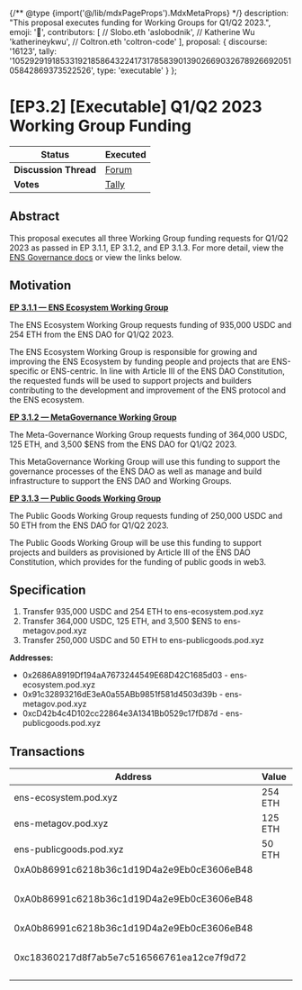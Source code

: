 {/** @type {import('@/lib/mdxPageProps').MdxMetaProps} */}
    description: "This proposal executes funding for Working Groups for Q1/Q2 2023.",
    emoji: '📖',
    contributors: [
        // Slobo.eth
        'aslobodnik',
        // Katherine Wu
        'katherineykwu',
        // Coltron.eth
        'coltron-code'
    ],
    proposal: {
        discourse: '16123',
        tally: '105292919185331921858643224173178583901390266903267892669205105842869373522526',
        type: 'executable'
    }
};

# [EP3.2] [Executable] Q1/Q2 2023 Working Group Funding

| **Status**            | Executed                                                                                                                    |
| --------------------- | ------------------------------------------------------------------------------------------------------------------------- |
| **Discussion Thread** | [Forum](https://discuss.ens.domains/t/16123)                                                                                |
| **Votes**             | [Tally](https://www.tally.xyz/gov/ens/proposal/105292919185331921858643224173178583901390266903267892669205105842869373522526)   |

## Abstract

This proposal executes all three Working Group funding requests for Q1/Q2 2023 as passed in EP 3.1.1, EP 3.1.2, and EP 3.1.3. For more detail, view the [ENS Governance docs](https://docs.ens.domains/v/governance/governance-proposals/term-3) or view the links below.

## Motivation

[**EP 3.1.1 — ENS Ecosystem Working Group**](https://docs.ens.domains/v/governance/governance-proposals/term-3/ep3.1.1-social-q1-q2-2023-funding-request-ens-ecosystem-working-group)

The ENS Ecosystem Working Group requests funding of 935,000 USDC and 254 ETH from the ENS DAO for Q1/Q2 2023.

The ENS Ecosystem Working Group is responsible for growing and improving the ENS Ecosystem by funding people and projects that are ENS-specific or ENS-centric. In line with Article III of the ENS DAO Constitution, the requested funds will be used to support projects and builders contributing to the development and improvement of the ENS protocol and the ENS ecosystem.

[**EP 3.1.2 — MetaGovernance Working Group**](https://docs.ens.domains/v/governance/governance-proposals/term-3/ep3.1.2-social-q1-q2-2023-funding-request-meta-governance-working-group)

The Meta-Governance Working Group requests funding of 364,000 USDC, 125 ETH, and 3,500 $ENS from the ENS DAO for Q1/Q2 2023.

This MetaGovernance Working Group will use this funding to support the governance processes of the ENS DAO as well as manage and build infrastructure to support the ENS DAO and Working Groups.

[**EP 3.1.3 — Public Goods Working Group**](https://docs.ens.domains/v/governance/governance-proposals/term-3/ep3.1.3-social-q1-q2-2023-funding-request-public-goods-working-group)

The Public Goods Working Group requests funding of 250,000 USDC and 50 ETH from the ENS DAO for Q1/Q2 2023.

The Public Goods Working Group will be use this funding to support projects and builders as provisioned by Article III of the ENS DAO Constitution, which provides for the funding of public goods in web3.

## Specification

1. Transfer 935,000 USDC and 254 ETH to ens-ecosystem.pod.xyz
2. Transfer 364,000 USDC, 125 ETH, and 3,500 $ENS to ens-metagov.pod.xyz
3. Transfer 250,000 USDC and 50 ETH to ens-publicgoods.pod.xyz

**Addresses:**

* 0x2686A8919Df194aA7673244549E68D42C1685d03 - ens-ecosystem.pod.xyz
* 0x91c32893216dE3eA0a55ABb9851f581d4503d39b - ens-metagov.pod.xyz
* 0xcD42b4c4D102cc22864e3A1341Bb0529c17fD87d - ens-publicgoods.pod.xyz

## Transactions

| Address                                    | Value   | Function | Argument | Value                   |
| ------------------------------------------ | ------- | -------- | -------- | ----------------------- |
| ens-ecosystem.pod.xyz                      | 254 ETH |          |          |                         |
| ens-metagov.pod.xyz                        | 125 ETH |          |          |                         |
| ens-publicgoods.pod.xyz                    | 50 ETH  |          |          |                         |
| 0xA0b86991c6218b36c1d19D4a2e9Eb0cE3606eB48 |         | transfer | to       | ens-ecosystem.pod.xyz   |
|                                            |         |          | value    | 935000000000            |
| 0xA0b86991c6218b36c1d19D4a2e9Eb0cE3606eB48 |         | transfer | to       | ens-metagov.pod.xyz     |
|                                            |         |          | value    | 364000000000            |
| 0xA0b86991c6218b36c1d19D4a2e9Eb0cE3606eB48 |         | transfer | to       | ens-publicgoods.pod.xyz |
|                                            |         |          | value    | 250000000000            |
| 0xc18360217d8f7ab5e7c516566761ea12ce7f9d72 |         | transfer | to       | ens-metagov.pod.xyz     |
|                                            |         |          | value    | 3500000000000000000000  |
